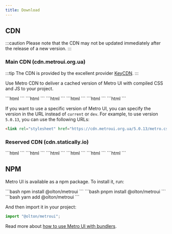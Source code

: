 ```yaml
---
title: Download
---
```



<Leader content="Download Metro UI from CDN to get the compiled CSS and JavaScript, source code, or include it with your favorite package managers like npm!"/>

## CDN

:::caution
Please note that the CDN may not be updated immediately after the release of a new version.
:::

### Main CDN (cdn.metroui.org.ua)

:::tip
The CDN is provided by the excellent provider [KeyCDN](https://keycdn.com/).
:::

Use Metro CDN to deliver a cached version of Metro UI with compiled CSS and JS to your project.

<Tabs>
    <TabItem label="Latest">
        ```html
        <link rel="stylesheet" href="https://cdn.metroui.org.ua/current/metro.css"/>
        ```
        ```html
        <link rel="stylesheet" href="https://cdn.metroui.org.ua/current/icons.css"/>
        ```
        ```html
        <script src="https://cdn.metroui.org.ua/current/metro.js"></script>
        ```
    </TabItem>
    <TabItem label="Development">
        ```html
        <link rel="stylesheet" href="https://cdn.metroui.org.ua/dev/metro.css"/>
        ```
        ```html
        <link rel="stylesheet" href="https://cdn.metroui.org.ua/dev/icons.css"/>
        ```
        ```html
        <script src="https://cdn.metroui.org.ua/dev/metro.js"></script>
        ```
    </TabItem>
</Tabs>

If you want to use a specific version of Metro UI, you can specify the version in the URL instead of `current` or `dev`. 
For example, to use version `5.0.13`, you can use the following URLs:
```html
<link rel="stylesheet" href="https://cdn.metroui.org.ua/5.0.13/metro.css"/>
```

### Reserved CDN (cdn.statically.io)

<Tabs>
    <TabItem label="Latest">
        ```html
        <link rel="stylesheet" href="https://cdn.statically.io/gh/olton/metroui/master/lib/metro.css"/>
        ```
        ```html
        <link rel="stylesheet" href="https://cdn.statically.io/gh/olton/metroui/master/lib/icons.css"/>
        ```
        ```html
        <script src="https://cdn.statically.io/gh/olton/metroui/master/lib/metro.js"></script>
        ```
    </TabItem>
    <TabItem label="Development">
        ```html
        <link rel="stylesheet" href="https://cdn.statically.io/gh/olton/metroui/dev/lib/metro.css"/>
        ```
        ```html
        <link rel="stylesheet" href="https://cdn.statically.io/gh/olton/metroui/dev/lib/icons.css"/>
        ```
        ```html
        <script src="https://cdn.statically.io/gh/olton/metroui/dev/lib/metro.js"></script>
        ```
    </TabItem>
</Tabs>

## NPM

Metro UI is available as a npm package. To install it, run:

<Tabs>
    <TabItem label="npm" icon="seti:npm">
        ```bash
        npm install @olton/metroui
        ```
    </TabItem>
    <TabItem label="pnpm" icon="pnpm">
        ```bash
        pnpm install @olton/metroui
        ```
    </TabItem>
    <TabItem label="yarm" icon="seti:yarn">
        ```bash
        yarn add @olton/metroui
        ```
    </TabItem>
</Tabs>

And then import it in your project:

```js
import "@olton/metroui";
```

Read more about [how to use Metro UI with bundlers](bundlers).